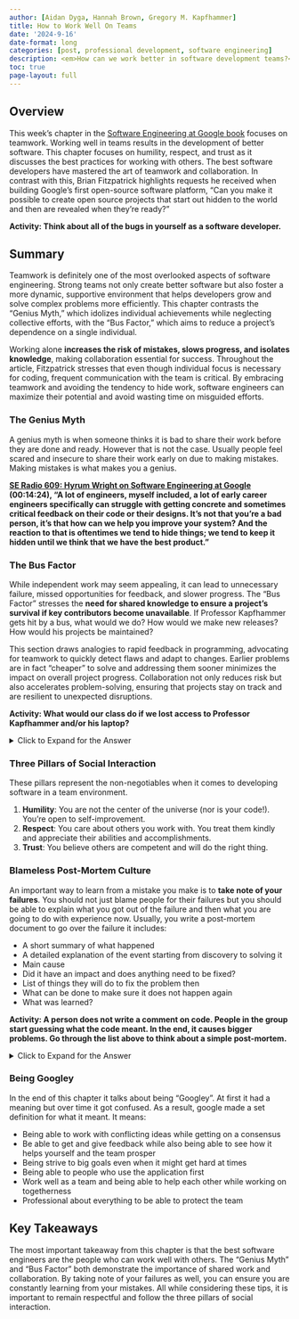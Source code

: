 ```yaml
---
author: [Aidan Dyga, Hannah Brown, Gregory M. Kapfhammer]
title: How to Work Well On Teams
date: '2024-9-16'
date-format: long
categories: [post, professional development, software engineering]
description: <em>How can we work better in software development teams?</em>
toc: true
page-layout: full
---
```


## Overview

This week's chapter in the [Software Engineering at Google
book](https://abseil.io/resources/swe-book) focuses on teamwork. Working well in
teams results in the development of better software. This chapter focuses on
humility, respect, and trust as it discusses the best practices for working with
others. The best software developers have mastered the art of teamwork and
collaboration. In contrast with this, Brian Fitzpatrick highlights requests he
received when building Google’s first open-source software platform, "Can you
make it possible to create open source projects that start out hidden to the
world and then are revealed when they’re ready?"

**Activity: Think about all of the bugs in yourself as a software developer.**

## Summary

Teamwork is definitely one of the most overlooked aspects of software
engineering. Strong teams not only create better software but also foster a more
dynamic, supportive environment that helps developers grow and solve complex
problems more efficiently. This chapter contrasts the "Genius Myth," which
idolizes individual achievements while neglecting collective efforts, with the
"Bus Factor," which aims to reduce a project's dependence on a single
individual. 

Working alone **increases the risk of mistakes, slows progress, and isolates
knowledge**, making collaboration essential for success. Throughout the article,
Fitzpatrick stresses that even though individual focus is necessary for coding,
frequent communication with the team is critical. By embracing teamwork and
avoiding the tendency to hide work, software engineers can maximize their
potential and avoid wasting time on misguided efforts.

### The Genius Myth

A genius myth is when someone thinks it is bad to share their work before they
are done and ready. However that is not the case. Usually people feel scared and
insecure to share their work early on due to making mistakes. Making mistakes is
what makes you a genius.

**[SE Radio 609: Hyrum Wright on Software Engineering at
Google](https://se-radio.net/2024/03/se-radio-609-hyrum-wright-on-software-engineering-at-google/)
(00:14:24), "A lot of engineers, myself included, a lot of early career
engineers specifically can struggle with getting concrete and sometimes critical
feedback on their code or their designs. It’s not that you’re a bad person, it’s
that how can we help you improve your system? And the reaction to that is
oftentimes we tend to hide things; we tend to keep it hidden until we think that
we have the best product."**

### The Bus Factor

While independent work may seem appealing, it can lead to unnecessary failure,
missed opportunities for feedback, and slower progress. The "Bus Factor”
stresses the **need for shared knowledge to ensure a project’s survival if key
contributors become unavailable**. If Professor Kapfhammer gets hit by a bus,
what would we do? How would we make new releases? How would his projects be
maintained?

This section draws analogies to rapid feedback in programming, advocating for
teamwork to quickly detect flaws and adapt to changes. Earlier problems are in
fact "cheaper" to solve and addressing them sooner minimizes the impact on
overall project progress. Collaboration not only reduces risk but also
accelerates problem-solving, ensuring that projects stay on track and are
resilient to unexpected disruptions.

**Activity: What would our class do if we lost access to Professor Kapfhammer
and/or his laptop?**

<details> <summary>Click to Expand for the Answer</summary>

  If we lost access to Professor Kapfhammer's laptop we would not be able to
  push our work since we need his login to PyPI. This stresses the "Bus Factor"
  where it would be better to have an automated way to deploy our system.
  However, if you can push from any computer, then people might start pushing
  when we are not ready to actually deploy. What is the best strategy to ensure
  that we can effectively deploy our system?

</details>

### Three Pillars of Social Interaction

These pillars represent the non-negotiables when it comes to developing software
in a team environment.

1. **Humility**: You are not the center of the universe (nor is your code!).
   You’re open to self-improvement.
2. **Respect**: You care about others you work with.  You treat them kindly and
   appreciate their abilities and accomplishments.
3. **Trust**: You believe others are competent and will do the right thing.

### Blameless Post-Mortem Culture

An important way to learn from a mistake you make is to **take note of your
failures**. You should not just blame people for their failures but you should
be able to explain what you got out of the failure and then what you are going
to do with experience now. Usually, you write a post-mortem document to go over
the failure it includes:

* A short summary of what happened
* A detailed explanation of the event starting from discovery to solving it
* Main cause 
* Did it have an impact and does anything need to be fixed?
* List of things they will do to fix the problem then
* What can be done to make sure it does not happen again
* What was learned?

**Activity: A person does not write a comment on code. People in the group start
guessing what the code meant. In the end, it causes bigger problems. Go through
the list above to think about a simple post-mortem.**

<details> <summary>Click to Expand for the Answer</summary>

First you would explain that the there was code with no comment. Also state that
people started just taking guesses on the what it meant. Then you would state
what got you to discover it which was it was causing bigger problems and to
solve it figure out what the code really means and put a comment. Next you would
do damage control and figure out what problem came from this. Then to not have
this happen again make sure each person writes code comments for their code and
that other people can explain it. In the end you learn that writing code
comments is very important so there does not become bigger problems. It is also
important to not point fingers and say that person has to fix it. You need to
work as a group to fix it and make sure it does not happen again.

</details>

### Being Googley

In the end of this chapter it talks about being "Googley". At first it had a
meaning but over time it got confused. As a result, google made a set definition
for what it meant. It means:

* Being able to work with conflicting ideas while getting on a consensus
* Be able to get and give feedback while also being able to see how it helps
yourself and the team prosper
* Being strive to big goals even when it might get hard at times
* Being able to people who use the application first
* Work well as a team and being able to help each other while working on
togetherness
* Professional about everything to be able to protect the team

## Key Takeaways

The most important takeaway from this chapter is that the best software
engineers are the people who can work well with others. The "Genius Myth" and
"Bus Factor" both demonstrate the importance of shared work and collaboration.
By taking note of your failures as well, you can ensure you are constantly
learning from your mistakes. All while considering these tips, it is important
to remain respectful and follow the three pillars of social interaction.
